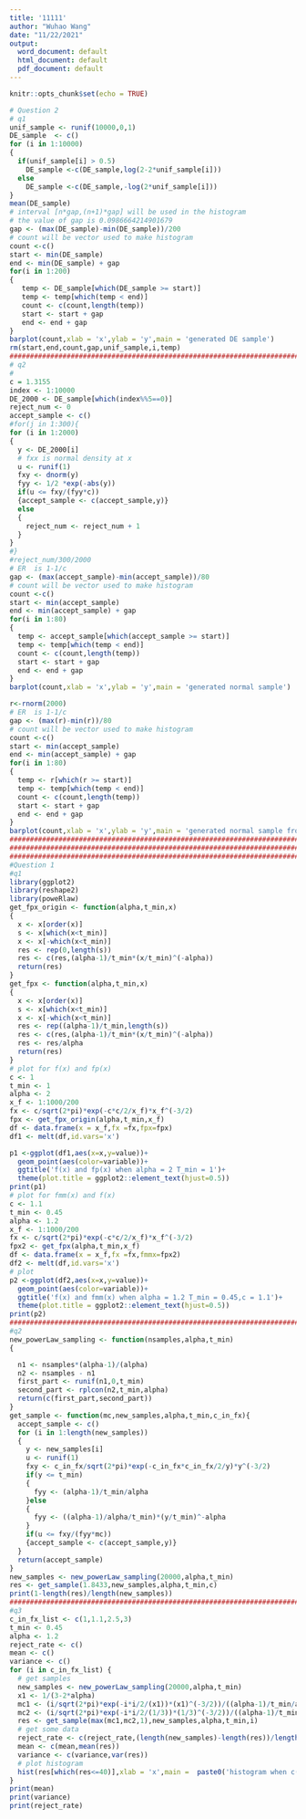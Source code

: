 ---
title: '11111'
author: "Wuhao Wang"
date: "11/22/2021"
output:
  word_document: default
  html_document: default
  pdf_document: default
---

```{r setup, include=FALSE}
knitr::opts_chunk$set(echo = TRUE)
```



```{r }
# Question 2 
# q1
unif_sample <- runif(10000,0,1)
DE_sample  <- c()
for (i in 1:10000)
{
  if(unif_sample[i] > 0.5)
    DE_sample <-c(DE_sample,log(2-2*unif_sample[i]))
  else
    DE_sample <-c(DE_sample,-log(2*unif_sample[i]))
}
mean(DE_sample)
# interval [n*gap,(n+1)*gap] will be used in the histogram
# the value of gap is 0.0986664214901679
gap <- (max(DE_sample)-min(DE_sample))/200
# count will be vector used to make histogram
count <-c()
start <- min(DE_sample)
end <- min(DE_sample) + gap
for(i in 1:200) 
{ 
   temp <- DE_sample[which(DE_sample >= start)]
   temp <- temp[which(temp < end)]
   count <- c(count,length(temp))
   start <- start + gap
   end <- end + gap
}
barplot(count,xlab = 'x',ylab = 'y',main = 'generated DE sample')
rm(start,end,count,gap,unif_sample,i,temp)
################################################################################
# q2
#
c = 1.3155
index <- 1:10000
DE_2000 <- DE_sample[which(index%%5==0)]
reject_num <- 0
accept_sample <- c()
#for(j in 1:300){
for (i in 1:2000) 
{
  y <- DE_2000[i]
  # fxx is normal density at x
  u <- runif(1)
  fxy <- dnorm(y)
  fyy <- 1/2 *exp(-abs(y))
  if(u <= fxy/(fyy*c))
  {accept_sample <- c(accept_sample,y)}
  else
  {
    reject_num <- reject_num + 1
  }
}
#}
#reject_num/300/2000
# ER  is 1-1/c
gap <- (max(accept_sample)-min(accept_sample))/80
# count will be vector used to make histogram
count <-c()
start <- min(accept_sample)
end <- min(accept_sample) + gap
for(i in 1:80) 
{ 
  temp <- accept_sample[which(accept_sample >= start)]
  temp <- temp[which(temp < end)]
  count <- c(count,length(temp))
  start <- start + gap
  end <- end + gap
}
barplot(count,xlab = 'x',ylab = 'y',main = 'generated normal sample')

r<-rnorm(2000)
# ER  is 1-1/c
gap <- (max(r)-min(r))/80
# count will be vector used to make histogram
count <-c()
start <- min(accept_sample)
end <- min(accept_sample) + gap
for(i in 1:80) 
{ 
  temp <- r[which(r >= start)]
  temp <- temp[which(temp < end)]
  count <- c(count,length(temp))
  start <- start + gap
  end <- end + gap
}
barplot(count,xlab = 'x',ylab = 'y',main = 'generated normal sample from rnorm')
################################################################################
################################################################################
################################################################################
#Question 1
#q1
library(ggplot2)
library(reshape2)
library(poweRlaw)
get_fpx_origin <- function(alpha,t_min,x)
{
  x <- x[order(x)]
  s <- x[which(x<t_min)]
  x <- x[-which(x<t_min)]
  res <- rep(0,length(s))
  res <- c(res,(alpha-1)/t_min*(x/t_min)^(-alpha))
  return(res)
}
get_fpx <- function(alpha,t_min,x)
{
  x <- x[order(x)]
  s <- x[which(x<t_min)]
  x <- x[-which(x<t_min)]
  res <- rep((alpha-1)/t_min,length(s))
  res <- c(res,(alpha-1)/t_min*(x/t_min)^(-alpha))
  res <- res/alpha
  return(res)
}
# plot for f(x) and fp(x)
c <- 1
t_min <- 1
alpha <- 2
x_f <- 1:1000/200
fx <- c/sqrt(2*pi)*exp(-c*c/2/x_f)*x_f^(-3/2)
fpx <- get_fpx_origin(alpha,t_min,x_f)
df <- data.frame(x = x_f,fx =fx,fpx=fpx)
df1 <- melt(df,id.vars='x')

p1 <-ggplot(df1,aes(x=x,y=value))+
  geom_point(aes(color=variable))+
  ggtitle('f(x) and fp(x) when alpha = 2 T_min = 1')+
  theme(plot.title = ggplot2::element_text(hjust=0.5))
print(p1)
# plot for fmm(x) and f(x)
c <- 1.1
t_min <- 0.45
alpha <- 1.2
x_f <- 1:1000/200
fx <- c/sqrt(2*pi)*exp(-c*c/2/x_f)*x_f^(-3/2)
fpx2 <- get_fpx(alpha,t_min,x_f)
df <- data.frame(x = x_f,fx =fx,fmmx=fpx2)
df2 <- melt(df,id.vars='x')
# plot
p2 <-ggplot(df2,aes(x=x,y=value))+
  geom_point(aes(color=variable))+
  ggtitle('f(x) and fmm(x) when alpha = 1.2 T_min = 0.45,c = 1.1')+
  theme(plot.title = ggplot2::element_text(hjust=0.5))
print(p2)
################################################################################
#q2
new_powerLaw_sampling <- function(nsamples,alpha,t_min)
{

  n1 <- nsamples*(alpha-1)/(alpha)
  n2 <- nsamples - n1
  first_part <- runif(n1,0,t_min)
  second_part <- rplcon(n2,t_min,alpha)
  return(c(first_part,second_part))
}
get_sample <- function(mc,new_samples,alpha,t_min,c_in_fx){
  accept_sample <- c()
  for (i in 1:length(new_samples)) 
  {
    y <- new_samples[i]
    u <- runif(1)
    fxy <- c_in_fx/sqrt(2*pi)*exp(-c_in_fx*c_in_fx/2/y)*y^(-3/2)
    if(y <= t_min)
    {
      fyy <- (alpha-1)/t_min/alpha
    }else
    {
      fyy <- ((alpha-1)/alpha/t_min)*(y/t_min)^-alpha
    }
    if(u <= fxy/(fyy*mc))
    {accept_sample <- c(accept_sample,y)}
  }
  return(accept_sample)
}
new_samples <- new_powerLaw_sampling(20000,alpha,t_min)
res <- get_sample(1.8433,new_samples,alpha,t_min,c)
print(1-length(res)/length(new_samples))
################################################################################
#q3
c_in_fx_list <- c(1,1.1,2.5,3)
t_min <- 0.45
alpha <- 1.2
reject_rate <- c()
mean <- c()
variance <- c()
for (i in c_in_fx_list) {
  # get samples
  new_samples <- new_powerLaw_sampling(20000,alpha,t_min)
  x1 <- 1/(3-2*alpha) 
  mc1 <- (i/sqrt(2*pi)*exp(-i*i/2/(x1))*(x1)^(-3/2))/((alpha-1)/t_min/alpha*(x1/t_min)^(-alpha))
  mc2 <- (i/sqrt(2*pi)*exp(-i*i/2/(1/3))*(1/3)^(-3/2))/((alpha-1)/t_min/alpha)
  res <- get_sample(max(mc1,mc2,1),new_samples,alpha,t_min,i)
  # get some data
  reject_rate <- c(reject_rate,(length(new_samples)-length(res))/length(new_samples))
  mean <- c(mean,mean(res))
  variance <- c(variance,var(res))
  # plot histogram 
  hist(res[which(res<=40)],xlab = 'x',main =  paste0('histogram when c(parameter of f(x)) is',i),breaks = 400)
}
print(mean)
print(variance)
print(reject_rate)

```
